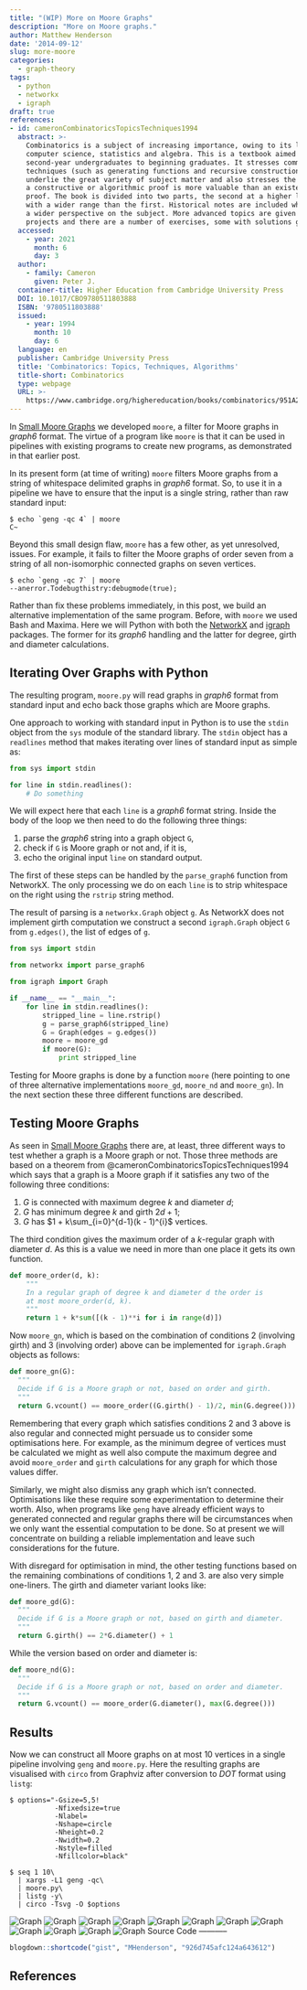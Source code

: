```yaml
---
title: "(WIP) More on Moore Graphs"
description: "More on Moore graphs."
author: Matthew Henderson
date: '2014-09-12'
slug: more-moore
categories:
  - graph-theory
tags:
  - python
  - networkx
  - igraph
draft: true
references:
- id: cameronCombinatoricsTopicsTechniques1994
  abstract: >-
    Combinatorics is a subject of increasing importance, owing to its links with
    computer science, statistics and algebra. This is a textbook aimed at
    second-year undergraduates to beginning graduates. It stresses common
    techniques (such as generating functions and recursive construction) which
    underlie the great variety of subject matter and also stresses the fact that
    a constructive or algorithmic proof is more valuable than an existence
    proof. The book is divided into two parts, the second at a higher level and
    with a wider range than the first. Historical notes are included which give
    a wider perspective on the subject. More advanced topics are given as
    projects and there are a number of exercises, some with solutions given.
  accessed:
    - year: 2021
      month: 6
      day: 3
  author:
    - family: Cameron
      given: Peter J.
  container-title: Higher Education from Cambridge University Press
  DOI: 10.1017/CBO9780511803888
  ISBN: '9780511803888'
  issued:
    - year: 1994
      month: 10
      day: 6
  language: en
  publisher: Cambridge University Press
  title: 'Combinatorics: Topics, Techniques, Algorithms'
  title-short: Combinatorics
  type: webpage
  URL: >-
    https://www.cambridge.org/highereducation/books/combinatorics/951A2163C96B61B09140F054E021A9FE
---
```


In
[Small Moore Graphs](/post/2014/08/22/moore-graphs)
we developed
`moore`, a filter for Moore graphs in *graph6* format. The virtue of a program like
`moore` is that it can be used in pipelines with existing programs to create new
programs, as demonstrated in that earlier post.

In its present form (at time of writing) `moore` filters Moore graphs from a
string of whitespace delimited graphs in *graph6* format. So, to use it in a
pipeline we have to ensure that the input is a single string, rather than raw
standard input:

    $ echo `geng -qc 4` | moore
    C~

Beyond this small design flaw, `moore` has a few other, as yet unresolved,
issues. For example, it fails to filter the Moore graphs of order seven from a
string of all non-isomorphic connected graphs on seven vertices.

    $ echo `geng -qc 7` | moore
    --anerror.Todebugthistry:debugmode(true);

Rather than fix these problems immediately, in this post, we build an
alternative implementation of the same program. Before, with `moore` we used
Bash and Maxima. Here we will Python with both the
[NetworkX](http://networkx.lanl.gov/)
and
[igraph](http://igraph.org/)
packages. The former for its *graph6* handling and the latter
for degree, girth and diameter calculations.

Iterating Over Graphs with Python
---------------------------------

The resulting program, `moore.py` will read graphs in *graph6* format from
standard input and echo back those graphs which are Moore graphs.

One approach to working with standard input in Python is to use the `stdin`
object from the `sys` module of the standard library. The `stdin` object has a
`readlines` method that makes iterating over lines of standard input as simple
as:

```python
from sys import stdin

for line in stdin.readlines():
    # Do something
```

We will expect here that each `line` is a *graph6* format string. Inside the
body of the loop we then need to do the following three things:

1. parse the *graph6* string into a graph object `G`,
2. check if `G` is Moore graph or not and, if it is,
3. echo the original input `line` on standard output.

The first of these steps can be handled by the `parse_graph6` function from
NetworkX. The only processing we do on each `line` is to strip whitespace on
the right using the `rstrip` string method.

The result of parsing is a `networkx.Graph` object `g`. As NetworkX does not
implement girth computation we construct a second `igraph.Graph` object `G` from
`g.edges()`, the list of edges of `g`.

```python
from sys import stdin

from networkx import parse_graph6

from igraph import Graph

if __name__ == "__main__":
    for line in stdin.readlines():
        stripped_line = line.rstrip()
        g = parse_graph6(stripped_line)
        G = Graph(edges = g.edges())
        moore = moore_gd
        if moore(G):
            print stripped_line
```

Testing for Moore graphs is done by a function `moore` (here pointing to one of
three alternative implementations `moore_gd`, `moore_nd` and `moore_gn`). In the
next section these three different functions are described.

Testing Moore Graphs
--------------------

As seen in
[Small Moore Graphs](/post/2014/08/22/moore-graphs)
there
are, at least, three different ways to test whether a graph is a Moore graph
or not. Those three methods are based on a theorem from
@cameronCombinatoricsTopicsTechniques1994
which says that a graph is a Moore graph if
it satisfies any two of the following three conditions:

1. $G$ is connected with maximum degree $k$ and diameter $d$;
2. $G$ has minimum degree $k$ and girth $2d + 1$;
3. $G$ has $1 + k\sum_{i=0}^{d-1}(k - 1)^{i}$ vertices.

The third condition gives the maximum order of a $k$-regular graph with
diameter $d$. As this is a value we need in more than one place it gets its
own function.

```python
def moore_order(d, k):
    """
    In a regular graph of degree k and diameter d the order is
    at most moore_order(d, k).
    """
    return 1 + k*sum([(k - 1)**i for i in range(d)])
```

Now `moore_gn`, which is based on the combination of conditions 2 (involving
girth) and 3 (involving order) above can be implemented for `igraph.Graph`
objects as follows:

```python
def moore_gn(G):
  """
  Decide if G is a Moore graph or not, based on order and girth.
  """
  return G.vcount() == moore_order((G.girth() - 1)/2, min(G.degree()))
```

Remembering that every graph which satisfies conditions 2 and 3 above is also
regular and connected might persuade us to consider some optimisations
here. For example, as the minimum degree of vertices must be calculated we might
as well also compute the maximum degree and avoid `moore_order` and `girth`
calculations for any graph for which those values differ.

Similarly, we might also dismiss any graph which isn't connected. Optimisations
like these require some experimentation to determine their worth. Also, when
programs like `geng` have already efficient ways to generated connected and
regular graphs there will be circumstances when we only want the essential
computation to be done. So at present we will concentrate on building a reliable
implementation and leave such considerations for the future.

With disregard for optimisation in mind, the other testing functions based
on the remaining combinations of conditions 1, 2 and 3. are also very simple
one-liners. The girth and diameter variant looks like:

```python
def moore_gd(G):
  """
  Decide if G is a Moore graph or not, based on girth and diameter.
  """
  return G.girth() == 2*G.diameter() + 1
```

While the version based on order and diameter is:

```python
def moore_nd(G):
  """
  Decide if G is a Moore graph or not, based on order and diameter.
  """
  return G.vcount() == moore_order(G.diameter(), max(G.degree()))
```

Results
-------

Now we can construct all Moore graphs on at most 10 vertices in a single
pipeline involving `geng` and `moore.py`. Here the resulting graphs are
visualised with `circo` from Graphviz after conversion to *DOT* format using
`listg`:

    $ options="-Gsize=5,5!
               -Nfixedsize=true
               -Nlabel=
               -Nshape=circle
               -Nheight=0.2
               -Nwidth=0.2
               -Nstyle=filled
               -Nfillcolor=black"

    $ seq 1 10\
      | xargs -L1 geng -qc\
      | moore.py\
      | listg -y\
      | circo -Tsvg -O $options

![Graph](figure/noname.dot.svg)
![Graph](figure/noname.dot.2.svg)
![Graph](figure/noname.dot.3.svg)
![Graph](figure/noname.dot.4.svg)
![Graph](figure/noname.dot.5.svg)
![Graph](figure/noname.dot.6.svg)
![Graph](figure/noname.dot.7.svg)
![Graph](figure/noname.dot.8.svg)
![Graph](figure/noname.dot.9.svg)
![Graph](figure/noname.dot.10.svg)
![Graph](figure/noname.dot.11.svg)
![Graph](figure/noname.dot.12.svg)
Source Code
-----------

```r
blogdown::shortcode("gist", "MHenderson", "926d745afc124a643612")
```


References
----------
